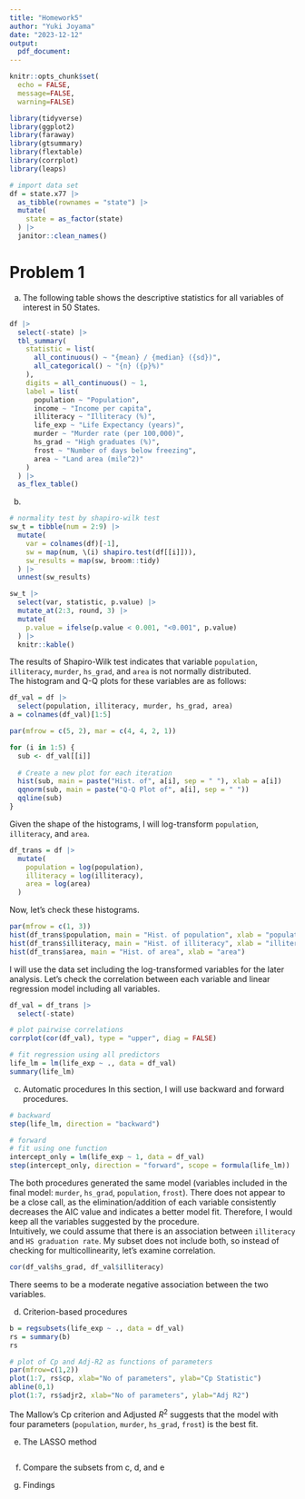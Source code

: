 ```yaml
---
title: "Homework5"
author: "Yuki Joyama"
date: "2023-12-12"
output: 
  pdf_document:
---
```


```r
knitr::opts_chunk$set(
  echo = FALSE,
  message=FALSE,
  warning=FALSE)

library(tidyverse)
library(ggplot2)
library(faraway)
library(gtsummary)
library(flextable)
library(corrplot)
library(leaps)

# import data set
df = state.x77 |> 
  as_tibble(rownames = "state") |> 
  mutate(
    state = as_factor(state)
  ) |> 
  janitor::clean_names()
```

# Problem 1
a) The following table shows the descriptive statistics for all variables of interest in 50 States. 
```r
df |> 
  select(-state) |> 
  tbl_summary(
    statistic = list(
      all_continuous() ~ "{mean} / {median} ({sd})",
      all_categorical() ~ "{n} ({p}%)"
    ),
    digits = all_continuous() ~ 1,
    label = list(
      population ~ "Population",
      income ~ "Income per capita",
      illiteracy ~ "Illiteracy (%)",
      life_exp ~ "Life Expectancy (years)",
      murder ~ "Murder rate (per 100,000)",
      hs_grad ~ "High graduates (%)",
      frost ~ "Number of days below freezing",
      area ~ "Land area (mile^2)"
    )
  ) |> 
  as_flex_table()
```

b) 
```r
# normality test by shapiro-wilk test
sw_t = tibble(num = 2:9) |> 
  mutate(
    var = colnames(df)[-1],
    sw = map(num, \(i) shapiro.test(df[[i]])),
    sw_results = map(sw, broom::tidy)
  ) |> 
  unnest(sw_results)

sw_t |> 
  select(var, statistic, p.value) |>
  mutate_at(2:3, round, 3) |> 
  mutate(
    p.value = ifelse(p.value < 0.001, "<0.001", p.value)
  ) |> 
  knitr::kable()
```

The results of Shapiro-Wilk test indicates that variable `population`, `illiteracy`, `murder`, `hs_grad`, and `area` is not normally distributed.  
The histogram and Q-Q plots for these variables are as follows:

```r
df_val = df |> 
  select(population, illiteracy, murder, hs_grad, area)
a = colnames(df_val)[1:5]

par(mfrow = c(5, 2), mar = c(4, 4, 2, 1))

for (i in 1:5) {
  sub <- df_val[[i]]
  
  # Create a new plot for each iteration
  hist(sub, main = paste("Hist. of", a[i], sep = " "), xlab = a[i])
  qqnorm(sub, main = paste("Q-Q Plot of", a[i], sep = " "))
  qqline(sub)
}
```

Given the shape of the histograms, I will log-transform `population`, `illiteracy`, and `area`.

```r
df_trans = df |> 
  mutate(
    population = log(population),
    illiteracy = log(illiteracy),
    area = log(area)
  )
```

Now, let's check these histograms.

```r
par(mfrow = c(1, 3))
hist(df_trans$population, main = "Hist. of population", xlab = "population")
hist(df_trans$illiteracy, main = "Hist. of illiteracy", xlab = "illiteracy")
hist(df_trans$area, main = "Hist. of area", xlab = "area")
```

I will use the data set including the log-transformed variables for the later analysis. Let's check the correlation between each variable and linear regression model including all variables. 


```r
df_val = df_trans |> 
  select(-state)

# plot pairwise correlations
corrplot(cor(df_val), type = "upper", diag = FALSE)

# fit regression using all predictors
life_lm = lm(life_exp ~ ., data = df_val)
summary(life_lm)
```

c) Automatic procedures 
In this section, I will use backward and forward procedures. 
```r
# backward
step(life_lm, direction = "backward")

# forward
# fit using one function
intercept_only = lm(life_exp ~ 1, data = df_val)
step(intercept_only, direction = "forward", scope = formula(life_lm))
```

The both procedures generated the same model (variables included in the final model: `murder`, `hs_grad`, `population`, `frost`). There does not appear to be a close call, as the elimination/addition of each variable consistently decreases the AIC value and indicates a better model fit. Therefore, I would keep all the variables suggested by the procedure.  
Intuitively, we could assume that there is an association between `illiteracy` and `HS graduation rate`. My subset does not include both, so instead of checking for multicollinearity, let's examine correlation.

```r
cor(df_val$hs_grad, df_val$illiteracy)
```

There seems to be a moderate negative association between the two variables.

d) Criterion-based procedures  
```r
b = regsubsets(life_exp ~ ., data = df_val)
rs = summary(b)
rs

# plot of Cp and Adj-R2 as functions of parameters
par(mfrow=c(1,2))
plot(1:7, rs$cp, xlab="No of parameters", ylab="Cp Statistic")
abline(0,1)
plot(1:7, rs$adjr2, xlab="No of parameters", ylab="Adj R2")
```

The Mallow's Cp criterion and Adjusted $R^2$ suggests that the model with four parameters (`population`, `murder`, `hs_grad`, `frost`) is the best fit. 

e) The LASSO method  
```r

```

f) Compare the subsets from c, d, and e

g) Findings











